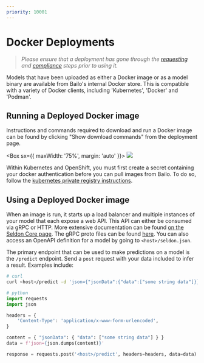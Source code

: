 ```yaml
---
priority: 10001
---
```




# Docker Deployments

> _Please ensure that a deployment has gone through the [requesting](../requesting-a-deployment) and
> [compliance](../compliance) steps prior to using it._

Models that have been uploaded as either a Docker image or as a model binary are available from Bailo's internal Docker
store. This is compatible with a variety of Docker clients, including 'Kubernetes', 'Docker' and 'Podman'.

## Running a Deployed Docker image

Instructions and commands required to download and run a Docker image can be found by clicking "Show download commands"
from the deployment page.

<Box sx={{ maxWidth: '75%', margin: 'auto' }}>
  <Image src={bailoDockerDownloadCommands} />
</Box>

Within Kubernetes and OpenShift, you must first create a secret containing your docker authentication before you can
pull images from Bailo. To do so, follow the
[kubernetes private registry instructions](https://kubernetes.io/docs/tasks/configure-pod-container/pull-image-private-registry/).

## Using a Deployed Docker image

When an image is run, it starts up a load balancer and multiple instances of your model that each expose a web API. This
API can either be consumed via gRPC or HTTP. More extensive documentation can be found
[on the Seldon Core page](https://docs.seldon.io/projects/seldon-core/en/latest/reference/apis/v2-protocol.html). The
gRPC proto files can be found
[here](https://docs.seldon.io/projects/seldon-core/en/latest/reference/apis/prediction.html#proto-buffer-and-grpc-definition).
You can also access an OpenAPI definition for a model by going to `<host>/seldon.json`.

The primary endpoint that can be used to make predictions on a model is the `/predict` endpoint. Send a `post` request
with your data included to infer a result. Examples include:

```sh
# curl
curl <host>/predict -d 'json={"jsonData":{"data":["some string data"]}}'
```

```python
# python
import requests
import json

headers = {
    'Content-Type': 'application/x-www-form-urlencoded',
}

content = { "jsonData": { "data": ["some string data"] } }
data = f'json={json.dumps(content)}'

response = requests.post('<host>/predict', headers=headers, data=data)
```

